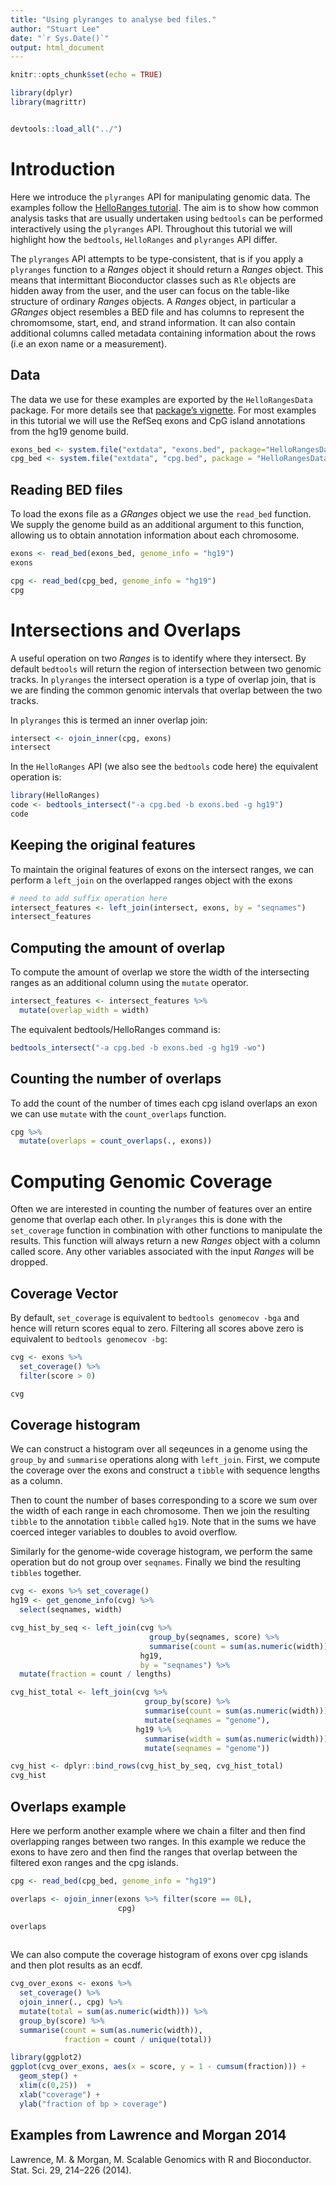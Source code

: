 ```yaml
---
title: "Using plyranges to analyse bed files."
author: "Stuart Lee"
date: "`r Sys.Date()`"
output: html_document
---
```


```r
knitr::opts_chunk$set(echo = TRUE)

library(dplyr)
library(magrittr)


devtools::load_all("../")
```

# Introduction

Here we introduce the `plyranges` API for manipulating genomic data. 
The examples follow the [HelloRanges tutorial](http://bioconductor.org/packages/release/bioc/vignettes/HelloRanges/inst/doc/tutorial.pdf). The aim is to show how common analysis 
tasks that are usually undertaken using `bedtools` can be performed interactively
using the `plyranges` API. Throughout this tutorial we will highlight how
the `bedtools`, `HelloRanges` and `plyranges` API differ. 

The `plyranges` API attempts to be type-consistent, that is if you apply
a `plyranges` function to a _Ranges_ object it should return a _Ranges_ object.
This means that intermittant Bioconductor classes such as `Rle` objects are
hidden away from the user, and the user can focus on the table-like structure
of ordinary _Ranges_ objects. A _Ranges_ object, in particular a _GRanges_ object
resembles a BED file and has columns to represent the chromomsome, start, end,
and strand information. It can also contain additional columns called metadata
containing information about the rows (i.e an exon name or a measurement).

## Data
The data we use for these examples are exported by the `HelloRangesData` 
package. For more details see that [package's vignette](http://bioconductor.org/packages/release/data/experiment/vignettes/HelloRangesData/inst/doc/intro.pdf). For most examples in this tutorial we will use 
the RefSeq exons and CpG island annotations from the hg19 genome build.
```r
exons_bed <- system.file("extdata", "exons.bed", package="HelloRangesData")
cpg_bed <- system.file("extdata", "cpg.bed", package = "HelloRangesData")

```

## Reading BED files

To load the exons file as a _GRanges_ object we use the `read_bed` function.
We supply the genome build as an additional argument to this function, allowing
us to obtain annotation information about each chromosome.
```r
exons <- read_bed(exons_bed, genome_info = "hg19")
exons

cpg <- read_bed(cpg_bed, genome_info = "hg19")
cpg
```

# Intersections and Overlaps

A useful operation on two _Ranges_ is to identify where they intersect. By 
default `bedtools` will return the region of intersection between two genomic
tracks. In `plyranges` the intersect operation is a type of overlap join, that is
we are finding the common genomic intervals that overlap between the two tracks.

In `plyranges` this is termed an inner overlap join:
```r
intersect <- ojoin_inner(cpg, exons)
intersect
```

In the `HelloRanges` API (we also see the `bedtools` code here) the equivalent 
operation is:
```r
library(HelloRanges)
code <- bedtools_intersect("-a cpg.bed -b exons.bed -g hg19")
code
```

## Keeping the original features
To maintain the original features of exons on the intersect ranges, we can
perform a `left_join` on the overlapped ranges object with the exons

```r
# need to add suffix operation here
intersect_features <- left_join(intersect, exons, by = "seqnames")
intersect_features 
```

## Computing the amount of overlap
To compute the amount of overlap we store the width of the intersecting ranges
as an additional column using the `mutate` operator.
```r
intersect_features <- intersect_features %>% 
  mutate(overlap_width = width)
```

The equivalent bedtools/HelloRanges command is:
```r
bedtools_intersect("-a cpg.bed -b exons.bed -g hg19 -wo")
```

## Counting the number of overlaps
To add the count of the number of times each cpg island overlaps an exon we can
use `mutate` with the `count_overlaps` function.

```r
cpg %>% 
  mutate(overlaps = count_overlaps(., exons))
```


# Computing Genomic Coverage

Often we are interested in counting the number of features over
an entire genome that overlap each other. In `plyranges` this is
done with the `set_coverage` function in combination with other functions
to manipulate the results. This function will always return a new _Ranges_ 
object with a column called score. Any other variables associated with the
input _Ranges_ will be dropped.

## Coverage Vector

By default, `set_coverage` is equivalent to `bedtools genomecov -bga` and
hence will return scores equal to zero. Filtering all scores above zero
is equivalent to `bedtools genomecov -bg`:
```r

cvg <- exons %>% 
  set_coverage() %>% 
  filter(score > 0)

cvg
```

## Coverage histogram

We can construct a histogram over all seqeunces in a genome 
using the `group_by` and `summarise` operations along with
`left_join`. First, we compute the 
coverage over the exons and construct a `tibble` with sequence lengths 
as a column.  

Then to count the number of bases corresponding to a score we sum over
the width of each range in each chromosome. Then we join the resulting `tibble`
to the annotation `tibble` called `hg19`. Note that in the sums we have coerced integer variables to doubles to avoid 
overflow.

Similarly for the genome-wide 
coverage histogram, we perform the same operation but do not group over
`seqnames`. Finally we bind the resulting `tibbles` together.

```r
cvg <- exons %>% set_coverage()
hg19 <- get_genome_info(cvg) %>% 
  select(seqnames, width)

cvg_hist_by_seq <- left_join(cvg %>%   
                               group_by(seqnames, score) %>%
                               summarise(count = sum(as.numeric(width))),
                             hg19,
                             by = "seqnames") %>% 
  mutate(fraction = count / lengths)

cvg_hist_total <- left_join(cvg %>%
                              group_by(score) %>% 
                              summarise(count = sum(as.numeric(width))) %>% 
                              mutate(seqnames = "genome"),
                            hg19 %>% 
                              summarise(width = sum(as.numeric(width))) %>% 
                              mutate(seqnames = "genome"))

cvg_hist <- dplyr::bind_rows(cvg_hist_by_seq, cvg_hist_total)
cvg_hist
```

## Overlaps example

Here we perform another example where we chain a filter and then
find overlapping ranges between two ranges. In
this example we reduce the exons to have zero and then find the ranges that
overlap between the filtered exon ranges and the cpg islands. 

```r
cpg <- read_bed(cpg_bed, genome_info = "hg19")

overlaps <- ojoin_inner(exons %>% filter(score == 0L), 
                        cpg) 

overlaps
  
```

We can also compute the coverage histogram of exons over cpg islands
and then plot results as an ecdf. 
```r
cvg_over_exons <- exons %>% 
  set_coverage() %>%
  ojoin_inner(., cpg) %>%
  mutate(total = sum(as.numeric(width))) %>% 
  group_by(score) %>%
  summarise(count = sum(as.numeric(width)),
            fraction = count / unique(total)) 

library(ggplot2)
ggplot(cvg_over_exons, aes(x = score, y = 1 - cumsum(fraction))) +
  geom_step() +
  xlim(c(0,25))  +
  xlab("coverage") +
  ylab("fraction of bp > coverage")
```

## Examples from Lawrence and Morgan 2014

Lawrence, M. & Morgan, M. Scalable Genomics with R and Bioconductor. Stat. Sci. 29, 214–226 (2014).
